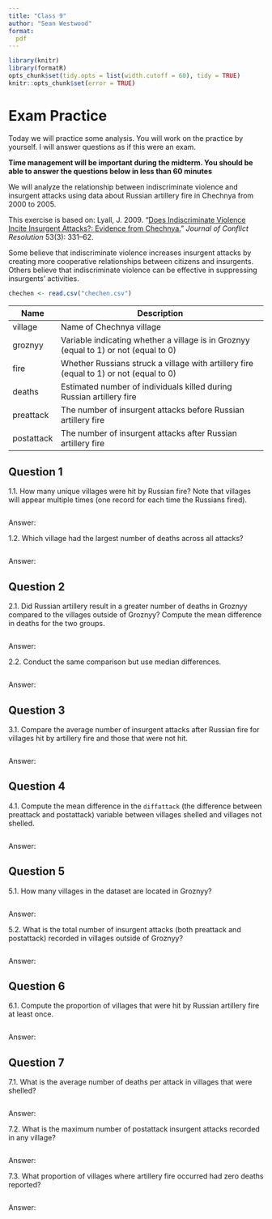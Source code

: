 ```yaml
---
title: "Class 9"
author: "Sean Westwood"
format:
  pdf
---
```

```r
library(knitr)
library(formatR)
opts_chunk$set(tidy.opts = list(width.cutoff = 60), tidy = TRUE)
knitr::opts_chunk$set(error = TRUE)
```

# Exam Practice

Today we will practice some analysis.  You will work on the practice by yourself.  I will answer questions as if this were an exam.


**Time management will be important during the midterm.  You should be able to answer the questions below in less than 60 minutes**

We will analyze the relationship between indiscriminate violence and insurgent attacks using data about Russian artillery fire in Chechnya from 2000 to 2005. 

This exercise is based on: Lyall, J. 2009. “[Does Indiscriminate Violence Incite Insurgent Attacks?: Evidence from Chechnya.](http://dx.doi.org/10.1177/0022002708330881)” *Journal of Conflict Resolution* 53(3): 331–62.
    
Some believe that indiscriminate violence increases insurgent attacks by creating more cooperative relationships between citizens and insurgents.  Others believe that indiscriminate violence can be effective in suppressing insurgents' activities.  

```r
chechen <- read.csv("chechen.csv")
```

| Name       | Description                                                                            |
|------------|----------------------------------------------------------------------------------------|
| village    | Name of Chechnya village                                                               |
| groznyy    | Variable indicating whether a village is in Groznyy (equal to 1) or not (equal to 0)   |
| fire       | Whether Russians struck a village with artillery fire (equal to 1) or not (equal to 0) |
| deaths     | Estimated number of individuals killed during Russian artillery fire                   |
| preattack  | The number of insurgent attacks before Russian artillery fire                          |
| postattack | The number of insurgent attacks after Russian artillery fire                           |

## Question 1
  
1.1. How many unique villages were hit by Russian fire?  Note that villages will appear multiple times (one record for each time the Russians fired).
```r

```

Answer:

1.2. Which village had the largest number of deaths across all attacks?

```r

```
Answer: 

## Question 2

2.1. Did Russian artillery result in a greater number of deaths in Groznyy compared to the villages outside of Groznyy? Compute the mean difference in deaths for the two groups.
```r

```
Answer: 

2.2. Conduct the same comparison but use median differences.
```r

```
Answer: 

## Question 3
    
3.1. Compare the average number of insurgent attacks after Russian fire for villages hit by artillery fire and those that were not hit.

```r

```
Answer: 

## Question 4

4.1. Compute the mean difference in the `diffattack` (the difference between preattack and postattack) variable between villages shelled and villages not shelled.  
```r

```
Answer: 

## Question 5

5.1. How many villages in the dataset are located in Groznyy?

```r

```
Answer: 

5.2. What is the total number of insurgent attacks (both preattack and postattack) recorded in villages outside of Groznyy?

```r

```
Answer: 

## Question 6

6.1. Compute the proportion of villages that were hit by Russian artillery fire at least once.

```r

```
Answer:

## Question 7

7.1. What is the average number of deaths per attack in villages that were shelled?
```r

```
Answer:

7.2. What is the maximum number of postattack insurgent attacks recorded in any village?
```r

```
Answer:

7.3. What proportion of villages where artillery fire occurred had zero deaths reported?
```r

```
Answer: 

